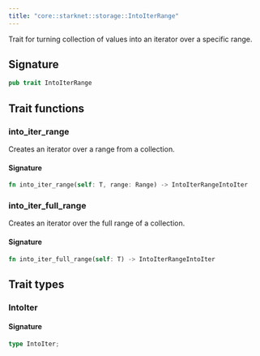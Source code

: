 ```yaml
---
title: "core::starknet::storage::IntoIterRange"
---
```


Trait for turning collection of values into an iterator over a specific range.



## Signature

```rust
pub trait IntoIterRange
```



## Trait functions

### into_iter_range



Creates an iterator over a range from a collection.





#### Signature

```rust
fn into_iter_range(self: T, range: Range) -> IntoIterRangeIntoIter
```


### into_iter_full_range



Creates an iterator over the full range of a collection.





#### Signature

```rust
fn into_iter_full_range(self: T) -> IntoIterRangeIntoIter
```


## Trait types

### IntoIter


#### Signature

```rust
type IntoIter;
```


